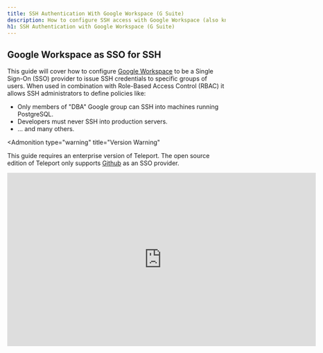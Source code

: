```yaml
---
title: SSH Authentication With Google Workspace (G Suite)
description: How to configure SSH access with Google Workspace (also known as G Suite) using Teleport.
h1: SSH Authentication with Google Workspace (G Suite)
---
```


## Google Workspace as SSO for SSH

This guide will cover how to configure [Google Workspace](https://workspace.google.com/) to be a
Single Sign-On (SSO) provider to issue SSH credentials to specific groups of users. When used in combination with Role-Based Access Control (RBAC) it allows SSH administrators to define policies like:

- Only members of "DBA" Google group can SSH into machines running PostgreSQL.
- Developers must never SSH into production servers.
- ... and many others.

<Admonition
  type="warning"
  title="Version Warning"
>
  This guide requires an enterprise version of Teleport. The open source
  edition of Teleport only supports [Github](../../admin-guide.mdx#github-oauth-20) as
  an SSO provider.
</Admonition>

<iframe
  width="712"
  height="400"
  src="https://www.youtube-nocookie.com/embed/WTLWc6nnPfk?rel=0&modestbranding=1"
  frameBorder="0"
  allow="accelerometer; autoplay; encrypted-media; gyroscope; picture-in-picture"
  allowFullScreen
/>

## Prerequisites

Before you get started you’ll need:

- An Enterprise version of Teleport downloaded from [https://dashboard.gravitational.com/](https://dashboard.gravitational.com/web/login).
- Be a Google Workspace Super Admin. As Google Best Practices, we would recommend setting up a separate super admin with 2FA vs using your user.
  - e.g. A dedicated account [ben-ops@practice.io](mailto:ben-ops@practice.io) vs my daily [ben@practice.io](mailto:ben@practice.io)
- Ability to create GCP Project.
  - This might require signing up to GCP, but for this project, it won’t require using any paid services. It’s just a side effect of G Suite and GCP being closely related.
- Have a [verified Domain](https://support.google.com/a/answer/60216?hl=en).
- Ability to Setup Google Workspace Groups

## Configure G Suite

1. Obtain OAuth 2.0 credentials
   [https://developers.google.com/identity/protocols/OpenIDConnect](https://developers.google.com/identity/protocols/OpenIDConnect)
2. Create a new Project.
   ![Create New Project](../../../img/gsuite/gsuite-1-new-project.png)
3. Select OAuth client ID.
   ![Create OAuth Creds](../../../img/gsuite/gsuite-2-created-creds.png)
4. Make Application Type Public & Setup Domain Verification
   ![Setup Application Type](../../../img/gsuite/gsuite-3-oauth.png)
5. Copy OAuth Client ID and Client Secret for YAML Below.
   Note: The redirect_url: `https://teleport.example.com:3080/v1/webapi/oidc/callback`

![Copy Client Secret](../../../img/gsuite/gsuite-5-copy-client-id.png)

## Create a Service Account

![Create OAuth Creds](../../../img/gsuite/gsuite-5a-service-account.png)

Leave Service Account users, roles, and admin roles as blank.

![Create OAuth Creds](../../../img/gsuite/gsuite-5b-service-account.png)

Leave Service Account permissions as blank.

![Create OAuth Creds](../../../img/gsuite/gsuite-5c-service-account.png)

### Enable Account Delegation

![Create OAuth Creds](../../../img/gsuite/gsuite-5d-service-account-delegation.png)

![Create OAuth Creds](../../../img/gsuite/gsuite-5e-enable-delegation@2x.png)

### Download Service Account JSON

![Create OAuth Creds](../../../img/gsuite/gsuite-5f-download-json.png)

This JSON file will need to be uploaded to the Authentication server and will be later referenced by
the OIDC Connector, under `google_service_account_uri` or inline with `google_service_account`.

<Admonition type="note">
  Teleport requires the Service Account JSON to be uploaded to all Teleport authentication servers when setting up in a High Availability config.
</Admonition>

## Manage API scopes

Before setting the Manage API client access capture the client ID of the Service Account.

Within GSuite to access the Manage API client access go to "Security" -> "Settings".  Navigate to "Advanced Settings" and open Manage API client access. Put the client ID in the "Client Name" field and the below permissions in the API scopes as a single comma-separated line. Press "Authorize".

<Admonition
  type="tip"
  title="Warning"
>
  Do not use the email of the Service Account. The configuration display will look the same but the Service Account will not have the domain-wide delegation required. The `client_id` field must be the unique ID number captured from the admin UI. An indicator that this is misconfigured is if you see "Client is unauthorized to retrieve access tokens using this method, or client not authorized for any of the scopes requested." in your log.
</Admonition>

<Admonition
  type="tip"
  title="Note"
>
  The email that you set for `google_admin_email` **must** be the email address of a user that has permission to list all groups, users, and group membership in your G Suite account. This user will generally need super admin privileges.
</Admonition>

**Client Name:** For Client Name: Use the Unique ID for the Service Account.  [See Video for instructions](https://youtu.be/DG97l8WJ6oU?t=281).

**API Scopes:** Copy these three API Scopes.

```
https://www.googleapis.com/auth/admin.directory.group.member.readonly, https://www.googleapis.com/auth/admin.directory.group.readonly, https://www.googleapis.com/auth/admin.directory.user.readonly
```

![Create OAuth Creds](../../../img/gsuite/gsuite-6a-manage-access.png)

## Create a OIDC Connector

Now, create a OIDC connector [resource](../../admin-guide.mdx#resources).
There are two options for setting the `google_service_account` value.  You can set the JSON file in the auth server and give a URI to the file. The second is populating the contents via inline. Inline is required for Teleport Cloud. Write down this template as `gsuite-connector.yaml`:

<Tabs>
  <TabItem label="Google Service Account via URI">
    ```yaml
    (!examples/resources/gworkspace-connector.yaml!)
    ```
  </TabItem>

  <TabItem label="Google Service Account via inline (required for Teleport Cloud)">
    ```yaml
    (!examples/resources/gworkspace-connector-inline.yaml!)
    ```
  </TabItem>
</Tabs>

(!docs/pages/includes/permission-warning.mdx!)

Create the connector using `tctl` tool:

```bash
tctl create gworkspace-connector.yaml
```

## Testing

The Web UI will now contain a new button: "Login with Google". The CLI is
the same as before:

```bash
tsh --proxy=proxy.example.com login
```

This command will print the SSO login URL (and will try to open it
automatically in a browser).

<Admonition
  type="tip"
  title="Tip"
>
  Teleport can use multiple OIDC connectors. In this case a connector name
  can be passed via `tsh login --auth=google`
</Admonition>

## Troubleshooting

If you get "access denied" errors the number one place to check is the audit
log on the Teleport auth server. It is located in `/var/lib/teleport/log` by
default and it will contain the detailed reason why a user's login was denied.

Example of a user being denied due as the role `clusteradmin` wasn't setup.

```JSON
{"code":"T1001W","error":"role clusteradmin is not found","event":"user.login","method":"oidc","success":false,"time":"2019-06-15T19:38:07Z","uid":"cd9e45d0-b68c-43c3-87cf-73c4e0ec37e9"}
```

Some errors (like filesystem permissions or misconfigured network) can be
diagnosed using Teleport's `stderr` log, which is usually available via:

```bash
journalctl -fu teleport
```

If you wish to increase the verbosity of Teleport's syslog, you can pass the
[`--debug`](../../cli-docs.mdx#teleport-start) flag to `teleport start` command.
